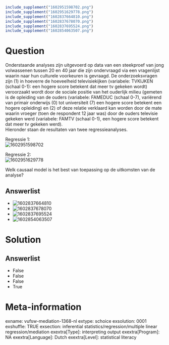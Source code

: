 ```r
include_supplement("1602951598702.png")
include_supplement("1602951629778.png")
include_supplement("1602837664810.png")
include_supplement("1602837678070.png")
include_supplement("1602837695524.png")
include_supplement("1602854063507.png")
```

Question
========
Onderstaande analyses zijn uitgevoerd op data van een steekproef van
jong volwassenen tussen 20 en 40 jaar die zijn ondervraagd via een
vragenlijst waarin naar hun culturele voorkeuren is gevraagd. De
onderzoeksvragen zijn (1) in hoeverre de hoeveelheid televisiekijken
(variabele: TVKIJKEN (schaal 0-1): een hogere score betekent dat meer tv
gekeken wordt) veroorzaakt wordt door de sociale positie van het
ouderlijk milieu (gemeten is de opleiding van de ouders (variabele:
FAMEDUC (schaal 0-7), variërend van primair onderwijs (0) tot
universiteit (7) een hogere score betekent een hogere opleiding) en (2)
of deze relatie verklaard kan worden door de mate waarin vroeger (toen
de respondent 12 jaar was) door de ouders televisie gekeken werd
(variabele: FAMTV (schaal 0-1), een hogere score betekent dat meer tv
gekeken werd).  
Hieronder staan de resultaten van twee regressieanalyses.  
  
Regressie 1:  
<img src="1602951598702.png" class="fr-fic fr-dii tvcss_2"
alt="1602951598702" />  
  
Regressie 2:  
<img src="1602951629778.png" class="fr-fic fr-dii tvcss_3"
alt="1602951629778" />  
  
  
Welk causaal model is het best van toepassing op de uitkomsten van de
analyse?

Answerlist
----------
* <img src="1602837664810.png" class="fr-fic fr-dii tvcss_4"
  alt="1602837664810" />
* <img src="1602837678070.png" class="fr-fic fr-dii tvcss_5"
  alt="1602837678070" />
* <img src="1602837695524.png" class="fr-fic fr-dii tvcss_6"
  alt="1602837695524" />
* <img src="1602854063507.png" class="fr-fic fr-dii tvcss_7"
  alt="1602854063507" />

Solution
========










Answerlist
----------
* False
* False
* False
* True

Meta-information
================
exname: vufsw-mediation-1368-nl
extype: schoice
exsolution: 0001
exshuffle: TRUE
exsection: inferential statistics/regression/multiple linear regression/mediation
exextra[Type]: interpreting output
exextra[Program]: NA
exextra[Language]: Dutch
exextra[Level]: statistical literacy

